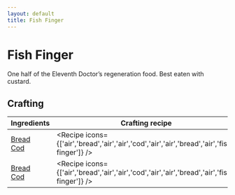 ```yaml
---
layout: default
title: Fish Finger
---
```



Fish Finger
===================

One half of the Eleventh Doctor’s regeneration food. Best eaten with custard.

## Crafting

| Ingredients | Crafting recipe | Difficulty |
| ----------- | --------------- | ------------- |
| [Bread](https://minecraft.wiki/w/Bread)<br/>[Cod](https://minecraft.wiki/w/Cod) | <Recipe icons={['air','bread','air','air','cod','air','air','bread','air','fish-finger']} /> | easy |
| [Bread](https://minecraft.wiki/w/Bread)<br/>[Cod](https://minecraft.wiki/w/Cod) | <Recipe icons={['air','bread','air','air','cod','air','air','bread','air','fish-finger']} /> | hard |

